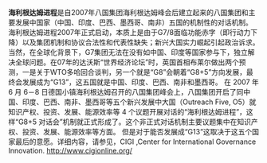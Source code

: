 {{expand|time=2011-04-05T09:41:05+00:00}}
{{unreferenced|time=2011-04-05T09:41:05+00:00}}
'''海利根达姆进程'''是自2007年八国集团海利根达姆峰会后建立起来的八国集团和主要发展中国家（中国、印度、巴西、墨西哥、南非）五国的机制性的对话机制。
海利根达姆进程2007年正式启动，本质上是由于G7/8面临功能赤字（即行动力下降）以及集团机制和协议合法性和代表性缺失；新兴大国实力崛起引起政治诉求。当然，在全球化背景下，G7集团无法在没有如中国、印度等国家参与下，独立解决全球问题。在07年的达沃斯“世界经济论坛”时，英国首相布莱尔做出两个预测，一是关于WTO多哈回合谈判，另一个就是“G8”会朝着“G8+5”方向发展，最终会发展成为“G13”，这五国就是中国、印度、巴西、南非和墨西哥。
在 2007 年 6 月 6－8 日德国小镇海利根达姆召开的八国集团峰会上，八国集团开启了同中国、印度、巴西、南非、墨西哥等五个新兴发展中大国（Outreach Five, O5）就知识产权、投资、发展、能源效率等 4 个议题开展对话的“海利根达姆进程”，这样“G8+5 对话会”机制就正式形成了。这个非正式对话机制主要议题集中在知识产权、投资、发展、能源效率等方面。
但是对于能否发展成“G13”这取决于这五个国家最后的意愿。详细内容，请参见，CIGI ,Center for International Governance Innovation.
http://www.cigionline.org/ {{Wayback|url=http://www.cigionline.org/ |date=20210414023057 }}